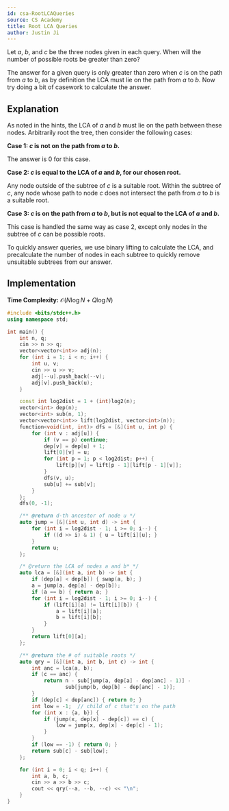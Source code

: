 ```yaml
---
id: csa-RootLCAQueries
source: CS Academy
title: Root LCA Queries
author: Justin Ji
---
```


<Spoiler title = "Hint 1">

Let $a$, $b$, and $c$ be the three nodes given in each query.
When will the number of possible roots be greater than zero?

</Spoiler>

<Spoiler title = "Answer to Hint 1">

The answer for a given query is only greater than zero when $c$ is on the path
from $a$ to $b$, as by definition the LCA must lie on the path from $a$ to $b$.
Now try doing a bit of casework to calculate the answer.

</Spoiler>

<Spoiler title = "Solution">

## Explanation

As noted in the hints, the LCA of $a$ and $b$ must lie on the path between these
nodes. Arbitrarily root the tree, then consider the following cases:

**Case 1: $c$ is not on the path from $a$ to $b$.**

The answer is $0$ for this case.

**Case 2: $c$ is equal to the LCA of $a$ and $b$, for our chosen root.**

Any node outside of the subtree of $c$ is a suitable root. Within the subtree of
$c$, any node whose path to node $c$ does not intersect the path from $a$ to $b$
is a suitable root.

**Case 3: $c$ is on the path from $a$ to $b$, but is not equal to the LCA of
$a$ and $b$.**

This case is handled the same way as case 2, except only nodes in the subtree
of $c$ can be possible roots.

To quickly answer queries, we use binary lifting to calculate the LCA, and
precalculate the number of nodes in each subtree to quickly remove unsuitable
subtrees from our answer.

## Implementation

**Time Complexity:** $\mathcal{O}(N\log{N} + Q\log{N})$

<LanguageSection>
<CPPSection>

```cpp
#include <bits/stdc++.h>
using namespace std;

int main() {
	int n, q;
	cin >> n >> q;
	vector<vector<int>> adj(n);
	for (int i = 1; i < n; i++) {
		int u, v;
		cin >> u >> v;
		adj[--u].push_back(--v);
		adj[v].push_back(u);
	}

	const int log2dist = 1 + (int)log2(n);
	vector<int> dep(n);
	vector<int> sub(n, 1);
	vector<vector<int>> lift(log2dist, vector<int>(n));
	function<void(int, int)> dfs = [&](int u, int p) {
		for (int v : adj[u]) {
			if (v == p) continue;
			dep[v] = dep[u] + 1;
			lift[0][v] = u;
			for (int p = 1; p < log2dist; p++) {
				lift[p][v] = lift[p - 1][lift[p - 1][v]];
			}
			dfs(v, u);
			sub[u] += sub[v];
		}
	};
	dfs(0, -1);

	/** @return d-th ancestor of node u */
	auto jump = [&](int u, int d) -> int {
		for (int i = log2dist - 1; i >= 0; i--) {
			if ((d >> i) & 1) { u = lift[i][u]; }
		}
		return u;
	};

	/* @return the LCA of nodes a and b* */
	auto lca = [&](int a, int b) -> int {
		if (dep[a] < dep[b]) { swap(a, b); }
		a = jump(a, dep[a] - dep[b]);
		if (a == b) { return a; }
		for (int i = log2dist - 1; i >= 0; i--) {
			if (lift[i][a] != lift[i][b]) {
				a = lift[i][a];
				b = lift[i][b];
			}
		}
		return lift[0][a];
	};

	/** @return the # of suitable roots */
	auto qry = [&](int a, int b, int c) -> int {
		int anc = lca(a, b);
		if (c == anc) {
			return n - sub[jump(a, dep[a] - dep[anc] - 1)] -
			       sub[jump(b, dep[b] - dep[anc] - 1)];
		}
		if (dep[c] < dep[anc]) { return 0; }
		int low = -1;  // child of c that's on the path
		for (int x : {a, b}) {
			if (jump(x, dep[x] - dep[c]) == c) {
				low = jump(x, dep[x] - dep[c] - 1);
			}
		}
		if (low == -1) { return 0; }
		return sub[c] - sub[low];
	};

	for (int i = 0; i < q; i++) {
		int a, b, c;
		cin >> a >> b >> c;
		cout << qry(--a, --b, --c) << "\n";
	}
}
```

</CPPSection>
</LanguageSection>

</Spoiler>
